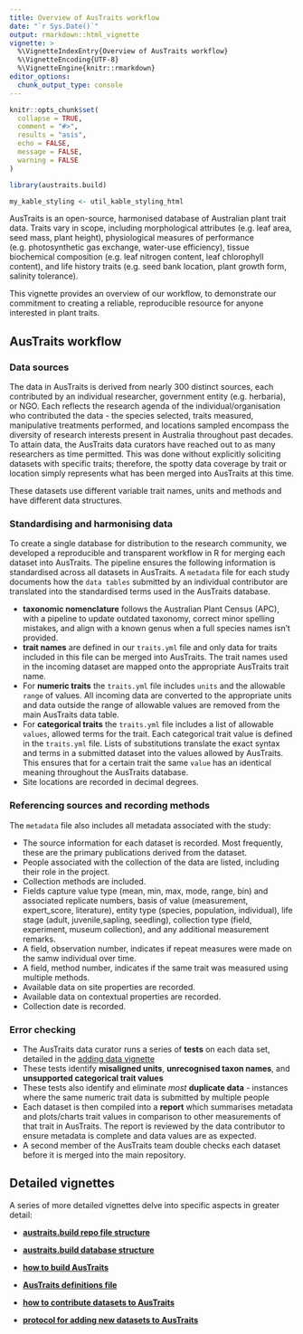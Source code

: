 ```yaml
---
title: Overview of AusTraits workflow
date: "`r Sys.Date()`"
output: rmarkdown::html_vignette
vignette: >
  %\VignetteIndexEntry{Overview of AusTraits workflow}
  %\VignetteEncoding{UTF-8}
  %\VignetteEngine{knitr::rmarkdown}
editor_options:
  chunk_output_type: console
---
```


```r
knitr::opts_chunk$set(
  collapse = TRUE,
  comment = "#>",
  results = "asis",
  echo = FALSE,
  message = FALSE,
  warning = FALSE
)

library(austraits.build)

my_kable_styling <- util_kable_styling_html
```

AusTraits is an open-source, harmonised database of Australian plant trait data. Traits vary in scope, including morphological attributes (e.g. leaf area, seed mass, plant height), physiological measures of performance (e.g. photosynthetic gas exchange, water-use efficiency), tissue biochemical composition (e.g. leaf nitrogen content, leaf chlorophyll content), and life history traits (e.g. seed bank location, plant growth form, salinity tolerance).

This vignette provides an overview of our workflow, to demonstrate our commitment to creating a reliable, reproducible resource for anyone interested in plant traits. 

## AusTraits workflow 

### Data sources

The data in AusTraits is derived from nearly 300 distinct sources, each contributed by an individual researcher, government entity (e.g. herbaria), or NGO. Each reflects the research agenda of the individual/organisation who contributed the data - the species selected, traits measured, manipulative treatments performed, and locations sampled encompass the diversity of research interests present in Australia throughout past decades. To attain data, the AusTraits data curators have reached out to as many researchers as time permitted. This was done without explicitly soliciting datasets with specific traits; therefore, the spotty data coverage by trait or location simply represents what has been merged into AusTraits at this time.   

These datasets use different variable trait names, units and methods and have different data structures. 

### Standardising and harmonising data

To create a single database for distribution to the research community, we developed a reproducible and transparent workflow in R for merging each dataset into AusTraits. The pipeline ensures the following information is standardised across all datasets in AusTraits. A `metadata` file for each study documents how the `data tables` submitted by an individual contributor are translated into the standardised terms used in the AusTraits database. 

* **taxonomic nomenclature** follows the Australian Plant Census (APC), with a pipeline to update outdated taxonomy, correct minor spelling mistakes, and align with a known genus when a full species names isn't provided.  
* **trait names** are defined in our `traits.yml` file and only data for traits included in this file can be merged into AusTraits. The trait names used in the incoming dataset are mapped onto the appropriate AusTraits trait name. 
* For **numeric traits** the `traits.yml` file includes `units` and the allowable `range` of values. All incoming data are converted to the appropriate units and data outside the range of allowable values are removed from the main AusTraits data table.
* For **categorical traits** the `traits.yml` file includes a list of allowable `values`, allowed terms for the trait. Each categorical trait value is defined in the `traits.yml` file. Lists of substitutions translate the exact syntax and terms in a submitted dataset into the values allowed by AusTraits. This ensures that for a certain trait the same `value` has an identical meaning throughout the AusTraits database.
* Site locations are recorded in decimal degrees.

### Referencing sources and recording methods

The `metadata` file also includes all metadata associated with the study:

* The source information for each dataset is recorded. Most frequently, these are the primary publications derived from the dataset.
* People associated with the collection of the data are listed, including their role in the project.
* Collection methods are included.
* Fields capture value type (mean, min, max, mode, range, bin) and associated replicate numbers, basis of value (measurement, expert_score, literature), entity type (species, population, individual), life stage (adult, juvenile,sapling, seedling), collection type (field, experiment, museum collection), and any additional measurement remarks. 
* A field, observation number, indicates if repeat measures were made on the samw individual over time.
* A field, method number, indicates if the same trait was measured using multiple methods.
* Available data on site properties are recorded. 
* Available data on contextual properties are recorded. 
* Collection date is recorded.

### Error checking

* The AusTraits data curator runs a series of **tests** on each data set, detailed in the [adding data vignette](http://traitecoevo.github.io/austraits.build/articles/adding_data.html)
* These tests identify **misaligned units**, **unrecognised taxon names**, and **unsupported categorical trait values**
* These tests also identify and eliminate *most* **duplicate data** - instances where the same numeric trait data is submitted by multiple people
* Each dataset is then compiled into a **report** which summarises metadata and plots/charts trait values in comparison to other measurements of that trait in AusTraits. The report is reviewed by the data contributor to ensure metadata is complete and data values are as expected.
* A second member of the AusTraits team double checks each dataset before it is merged into the main repository.


## Detailed vignettes
A series of more detailed vignettes delve into specific aspects in greater detail:  

* **[austraits.build repo file structure](http://traitecoevo.github.io/austraits.build/articles/austraits_file_structure.html)**  
* **[austraits.build database structure](http://traitecoevo.github.io/austraits.build/articles/austraits_database_structure.html)**  
* **[how to build AusTraits](http://traitecoevo.github.io/austraits.build/articles/austraits.build.html)**  
* **[AusTraits definitions file](http://traitecoevo.github.io/austraits.build/articles/definitions.html)**  
  
* **[how to contribute datasets to AusTraits](http://traitecoevo.github.io/austraits.build/articles/contributing_data.html)**  
* **[protocol for adding new datasets to AusTraits](http://traitecoevo.github.io/austraits.build/articles/adding_data.html)**  
